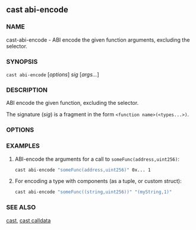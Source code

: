 
## cast abi-encode

### NAME

cast-abi-encode - ABI encode the given function arguments, excluding the selector.

### SYNOPSIS

`cast abi-encode` [*options*] _sig_ [*args...*]

### DESCRIPTION

ABI encode the given function, excluding the selector.

The signature (_sig_) is a fragment in the form `<function name>(<types...>)`.

### OPTIONS

<CommonOptions />

### EXAMPLES

1. ABI-encode the arguments for a call to `someFunc(address,uint256)`:

   ```sh
   cast abi-encode "someFunc(address,uint256)" 0x... 1
   ```

2. For encoding a type with components (as a tuple, or custom struct):

   ```sh
   cast abi-encode "someFunc((string,uint256))" "(myString,1)"
   ```

### SEE ALSO

[cast](/cast/reference/overview), [cast calldata](/cast/reference/cast-calldata.mdx)
